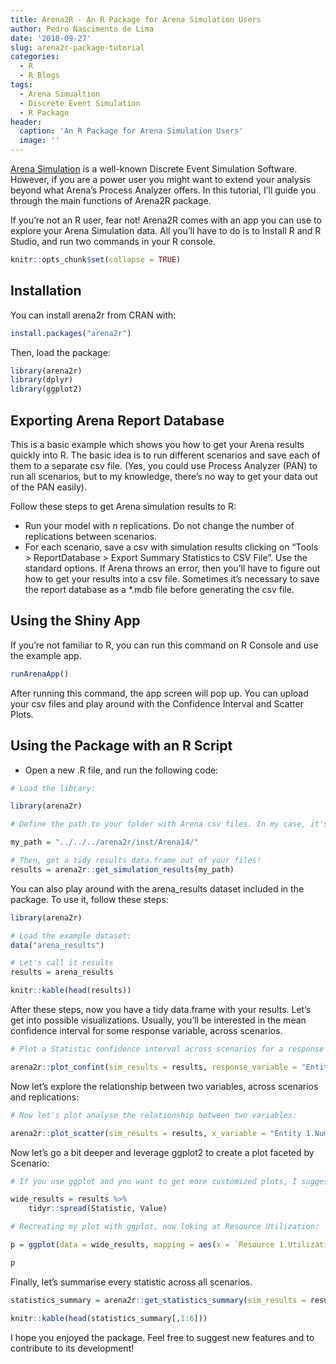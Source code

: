 ```yaml
---
title: Arena2R - An R Package for Arena Simulation Users
author: Pedro Nascimento de Lima
date: '2018-09-27'
slug: arena2r-package-tutorial
categories:
  - R
  - R Blogs
tags:
  - Arena Simualtion
  - Discrete Event Simulation
  - R Package
header:
  caption: 'An R Package for Arena Simulation Users'
  image: ''
---
```


[Arena Simulation](https://arenasimulation.com) is a well-known Discrete Event Simulation Software. However, if you are a power user you might want to extend your analysis beyond what Arena's Process Analyzer offers. In this tutorial, I'll guide you through the main functions of Arena2R package.

If you're not an R user, fear not! Arena2R comes with an app you can use to explore your Arena Simulation data. All you'll have to do is to Install R and R Studio, and run two commands in your R console.



```r
knitr::opts_chunk$set(collapse = TRUE)
```


## Installation

You can install arena2r from CRAN with:

```r
install.packages("arena2r")
```

Then, load the package:

```r
library(arena2r)
library(dplyr)
library(ggplot2)
```


## Exporting Arena Report Database

This is a basic example which shows you how to get your Arena results quickly into R. The basic idea is to run different scenarios and save each of them to a separate csv file. (Yes, you could use Process Analyzer (PAN) to run all scenarios, but to my knowledge, there's no way to get your data out of the PAN easily).

Follow these steps to get Arena simulation results to R:

* Run your model with $n$ replications. Do not change the number of replications between scenarios.
* For each scenario, save a csv with simulation results clicking on "Tools > ReportDatabase > Export Summary Statistics to CSV File". Use the standard options. If Arena throws an error, then you'll have to figure out how to get your results into a csv file. Sometimes it's necessary to save the report database as a \*.mdb file before generating the csv file.

## Using the Shiny App

If you're not familiar to R, you can run this command on R Console and use the example app. 

```r

runArenaApp()

```

After running this command, the app screen will pop up. You can upload your csv files and play around with the Confidence Interval and Scatter Plots. 

## Using the Package with an R Script

* Open a new .R file, and run the following code:

```r
# Load the library:

library(arena2r)

# Define the path to your folder with Arena csv files. In my case, it's here:

my_path = "../../../arena2r/inst/Arena14/"

# Then, get a tidy results data.frame out of your files!
results = arena2r::get_simulation_results(my_path)

```

You can also play around with the arena_results dataset included in the package. To use it, follow these steps:

```r

library(arena2r)

# Load the example dataset:
data("arena_results")

# Let's call it results
results = arena_results

knitr::kable(head(results))

```


After these steps, now you have a tidy data.frame with your results. Let's get into possible visualizations. Usually, you'll be interested in the mean confidence interval for some response variable, across scenarios.

```r

# Plot a Statistic confidence interval across scenarios for a response variable.

arena2r::plot_confint(sim_results = results, response_variable = "Entity 1.NumberOut")

```

Now let's explore the relationship between two variables, across scenarios and replications:

```r

# Now let's plot analyse the relationship between two variables:

arena2r::plot_scatter(sim_results = results, x_variable = "Entity 1.NumberIn", y_variable = "Entity 1.NumberOut")

```

Now let's go a bit deeper and leverage ggplot2 to create a plot faceted by Scenario:

```r

# If you use ggplot and you want to get more customized plots, I suggest you to spread your data.frame:

wide_results = results %>%
    tidyr::spread(Statistic, Value)

# Recreating my plot with ggplot, now loking at Resource Utilization:

p = ggplot(data = wide_results, mapping = aes(x = `Resource 1.Utilization`, y = `Entity 1.NumberOut`, color = Scenario)) + geom_point() + facet_wrap(~Scenario)

p

```

Finally, let's summarise every statistic across all scenarios.

```r

statistics_summary = arena2r::get_statistics_summary(sim_results = results, confidence = 0.95)

knitr::kable(head(statistics_summary[,1:6]))


```

I hope you enjoyed the package. Feel free to suggest new features and to contribute to its development!